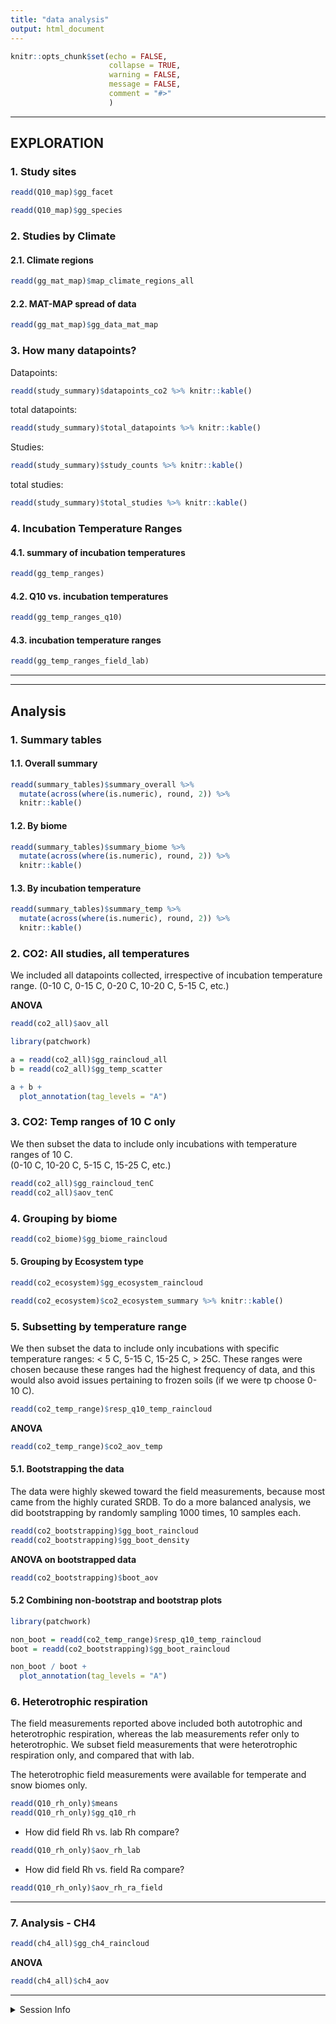 ```yaml
---
title: "data analysis"
output: html_document
---
```


```r
knitr::opts_chunk$set(echo = FALSE,
                      collapse = TRUE,
                      warning = FALSE,
                      message = FALSE,
                      comment = "#>"
                      )
```

---

## EXPLORATION

### 1. Study sites

```r
readd(Q10_map)$gg_facet
```

```r
readd(Q10_map)$gg_species
```


### 2. Studies by Climate

#### 2.1. Climate regions
```r
readd(gg_mat_map)$map_climate_regions_all
```

#### 2.2. MAT-MAP spread of data
```r
readd(gg_mat_map)$gg_data_mat_map
```


### 3. How many datapoints?

Datapoints: 

```r
readd(study_summary)$datapoints_co2 %>% knitr::kable()
```

total datapoints:
```r
readd(study_summary)$total_datapoints %>% knitr::kable()
```
  
Studies: 

```r
readd(study_summary)$study_counts %>% knitr::kable()
```

total studies:
```r
readd(study_summary)$total_studies %>% knitr::kable()
```


### 4. Incubation Temperature Ranges

#### 4.1. summary of incubation temperatures
```r
readd(gg_temp_ranges)
```

#### 4.2. Q10 vs. incubation temperatures
```r
readd(gg_temp_ranges_q10)
```

#### 4.3. incubation temperature ranges
```r
readd(gg_temp_ranges_field_lab)
```


---

---

## Analysis

### 1. Summary tables

#### 1.1. Overall summary

```r
readd(summary_tables)$summary_overall %>% 
  mutate(across(where(is.numeric), round, 2)) %>% 
  knitr::kable()
```

#### 1.2. By biome

```r
readd(summary_tables)$summary_biome %>% 
  mutate(across(where(is.numeric), round, 2)) %>% 
  knitr::kable()

```

#### 1.3. By incubation temperature

```r
readd(summary_tables)$summary_temp %>% 
  mutate(across(where(is.numeric), round, 2)) %>% 
  knitr::kable()

```


### 2. CO2: All studies, all temperatures

We included all datapoints collected, irrespective of incubation temperature range. (0-10 C, 0-15 C, 0-20 C, 10-20 C, 5-15 C, etc.)

**ANOVA**
```r
readd(co2_all)$aov_all
```


```r
library(patchwork)

a = readd(co2_all)$gg_raincloud_all
b = readd(co2_all)$gg_temp_scatter

a + b +
  plot_annotation(tag_levels = "A")

```


### 3. CO2: Temp ranges of 10 C only

We then subset the data to include only incubations with temperature ranges of 10 C.  
(0-10 C, 10-20 C, 5-15 C, 15-25 C, etc.)

```r
readd(co2_all)$gg_raincloud_tenC
readd(co2_all)$aov_tenC

```


### 4. Grouping by biome

```r
readd(co2_biome)$gg_biome_raincloud
```

#### 5. Grouping by Ecosystem type

```r
readd(co2_ecosystem)$gg_ecosystem_raincloud

readd(co2_ecosystem)$co2_ecosystem_summary %>% knitr::kable()


```



### 5. Subsetting by temperature range

We then subset the data to include only incubations with specific temperature ranges: < 5 C, 5-15 C, 15-25 C, > 25C. These ranges were chosen because these ranges had the highest frequency of data, and this would also avoid issues pertaining to frozen soils (if we were tp choose 0-10 C).


```r
readd(co2_temp_range)$resp_q10_temp_raincloud
```

**ANOVA**
```r
readd(co2_temp_range)$co2_aov_temp
```



#### 5.1. Bootstrapping the data

The data were highly skewed toward the field measurements, because most came from the highly curated SRDB. To do a more balanced analysis, we did bootstrapping by randomly sampling 1000 times, 10 samples each. 

```r
readd(co2_bootstrapping)$gg_boot_raincloud
readd(co2_bootstrapping)$gg_boot_density
```

**ANOVA on bootstrapped data**
```r
readd(co2_bootstrapping)$boot_aov
```


#### 5.2 Combining non-bootstrap and bootstrap plots

```r
library(patchwork)

non_boot = readd(co2_temp_range)$resp_q10_temp_raincloud
boot = readd(co2_bootstrapping)$gg_boot_raincloud

non_boot / boot +
  plot_annotation(tag_levels = "A")

```




### 6. Heterotrophic respiration

The field measurements reported above included both autotrophic and heterotrophic respiration, whereas the lab measurements refer only to heterotrophic. We subset field measurements that were heterotrophic respiration only, and compared that with lab.

The heterotrophic field measurements were available for temperate and snow biomes only.

```r
readd(Q10_rh_only)$means
readd(Q10_rh_only)$gg_q10_rh

```

- How did field Rh vs. lab Rh compare?
```r
readd(Q10_rh_only)$aov_rh_lab
```

- How did field Rh vs. field Ra compare?
```r
readd(Q10_rh_only)$aov_rh_ra_field
```


---

### 7. Analysis - CH4

```r
readd(ch4_all)$gg_ch4_raincloud
```

**ANOVA**
```r
readd(ch4_all)$ch4_aov
```



---

<details>   
   <summary>Session Info</summary>
   
Date run: `r Sys.Date()`

```r
sessionInfo()
```

</details> 